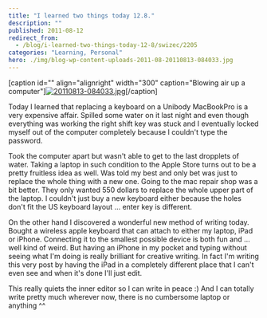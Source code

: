 ```yaml
---
title: "I learned two things today 12.8."
description: ""
published: 2011-08-12
redirect_from:
  - /blog/i-learned-two-things-today-12-8/swizec/2205
categories: "Learning, Personal"
hero: ./img/blog-wp-content-uploads-2011-08-20110813-084033.jpg
---
```


\[caption id="" align="alignright" width="300" caption="Blowing air up a computer"][![20110813-084033.jpg](http://swizec.com/blog/wp-content/uploads/2011/08/20110813-084033.jpg)](./img/blog-wp-content-uploads-2011-08-20110813-084033.jpg)\[/caption]

Today I learned that replacing a keyboard on a Unibody MacBookPro is a very expensive affair. Spilled some water on it last night and even though everything was working the right shift key was stuck and I eventually locked myself out of the computer completely because I couldn't type the password.

Took the computer apart but wasn't able to get to the last dropplets of water. Taking a laptop in such condition to the Apple Store turns out to be a pretty fruitless idea as well. Was told my best and only bet was just to replace the whole thing with a new one. Going to the mac repair shop was a bit better. They only wanted 550 dollars to replace the whole upper part of the laptop. I couldn't just buy a new keyboard either because the holes don't fit the US keyboard layout ... enter key is different.

On the other hand I discovered a wonderful new method of writing today. Bought a wireless apple keyboard that can attach to either my laptop, iPad or iPhone. Connecting it to the smallest possible device is both fun and ... well kind of weird. But having an iPhone in my pocket and typing without seeing what I'm doing is really brilliant for creative writing. In fact I'm writing this very post by having the iPad in a completely different place that I can't even see and when it's done I'll just edit.

This really quiets the inner editor so I can write in peace :) And I can totally write pretty much wherever now, there is no cumbersome laptop or anything ^^
